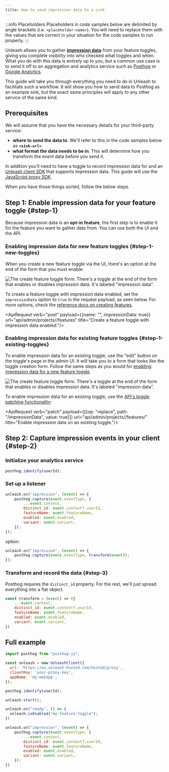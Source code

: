 ```yaml
---
title: How to send impression data to a sink
---
```


:::info Placeholders
Placeholders in code samples below are delimited by angle brackets (i.e. `<placeholder-name>`). You will need to replace them with the values that are correct in _your_ situation for the code samples to run properly.
:::

Unleash allows you to gather [**impression data**](../advanced/impression-data.md) from your feature toggles, giving you complete visibility into who checked what toggles and when. What you do with this data is entirely up to you, but a common use case is to send it off to an aggregation and analytics service such as [Posthog](https://posthog.com/) or [Google Analytics](https://analytics.google.com/).

This guide will take you through everything you need to do in Unleash to facilitate such a workflow. It will show you how to send data to Posthog as an example sink, but the exact same principles will apply to any other service of the same kind.


## Prerequisites

We will assume that you have the necessary details for your third-party service:

- **where to send the data to**. We'll refer to this in the code samples below as **`<sink-url>`**.
- **what format the data needs to be in**. This will determine how you transform the event data before you send it.

In addition you'll need to have a toggle to record impression data for and an [Unleash client SDK](../sdks/index.md) that supports impression data. This guide will use the [JavaScript proxy SDK](../sdks/proxy-javascript.md).

When you have those things sorted, follow the below steps.

## Step 1: Enable impression data for your feature toggle {#step-1}

Because impression data is an **opt-in feature**, the first step is to enable it for the feature you want to gather data from. You can use both the UI and the API.

### Enabling impression data for new feature toggles {#step-1-new-toggles}

When you create a new feature toggle via the UI, there's an option at the end of the form that you must enable:

![The create feature toggle form. There's a toggle at the end of the form that enables or disables impression data. It's labeled "impression data".](/img/enable-impression-data.png)

To create a feature toggle with impression data enabled, set the `impressionData` option to `true` in the request payload, as seen below. For more options, check the [reference docs on creating features](../api/admin/feature-toggles-api-v2.md#create-toggle).

<ApiRequest verb="post" payload={{name: "<feature-toggle-name>", impressionData: true}} url="api/admin/projects/<project-id>/features" title="Create a feature toggle with impression data enabled."/>

### Enabling impression data for existing feature toggles {#step-1-existing-toggles}

To enable impression data for an existing toggle, use the "edit" button on the toggle's page in the admin UI. It will take you to a form that looks like the toggle creation form. Follow the same steps as you would for [enabling impression data for a new feature toggle](#step-1-new-toggles).

![The create feature toggle form. There's a toggle at the end of the form that enables or disables impression data. It's labeled "impression data".](/img/enable-impression-data-existing-toggle.png)

To enable impression data for an existing toggle, use the [API's toggle patching functionality](../api/admin/feature-toggles-api-v2.md#patch-toggle):

<ApiRequest verb="patch" payload={[{op: "replace", path: "/impressionData", value: true}]} url="api/admin/projects/<project-id>/features/<feature-toggle-name>" title="Enable impression data on an existing toggle."/>


## Step 2: Capture impression events in your client {#step-2}

### Initialize your analytics service

``` js
posthog.identify(userId);
```

### Set up a listener

``` js
unleash.on("impression", (event) => {
    posthog.capture(event.eventType, {
        ...event.context,
        distinct_id: event.context?.userId,
        featureName: event.featureName,
        enabled: event.enabled,
        variant: event.variant,
    });
});
```

option:


``` js
unleash.on("impression", (event) => {
    posthog.capture(event.eventType, transform(event));
});
```

### Transform and record the data {#step-3}

Posthog requires the `distinct_id` property. For the rest, we'll just spread everything into a flat object.

``` js
const transform = (event) => ({
    ...event.context,
    distinct_id: event.context?.userId,
    featureName: event.featureName,
    enabled: event.enabled,
    variant: event.variant,
})
```

## Full example

```js
import posthog from "posthog-js";

const unleash = new UnleashClient({
  url: 'https://eu.unleash-hosted.com/hosted/proxy',
  clientKey: 'your-proxy-key',
  appName: 'my-webapp',
});

posthog.identify(userId);

unleash.start();

unleash.on("ready", () => {
  unleash.isEnabled("my-feature-toggle");
})

unleash.on("impression", (event) => {
    posthog.capture(event.eventType, {
        ...event.context,
        distinct_id: event.context?.userId,
        featureName: event.featureName,
        enabled: event.enabled,
        variant: event.variant,
    });
})
```
